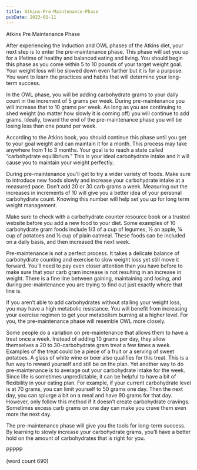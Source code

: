 ```yaml
---
title: Atkins-Pre-Maintenance-Phase
pubDate: 2023-01-11
---
```


Atkins Pre Maintenance Phase

After experiencing the Induction and OWL phases of the Atkins diet, your next step is to enter the pre-maintenance phase. This phase will set you up for a lifetime of healthy and balanced eating and living. You should begin this phase as you come within 5 to 10 pounds of your target weight goal. Your weight loss will be slowed down even further but it is for a purpose. You want to learn the practices and habits that will determine your long-term success.

In the OWL phase, you will be adding carbohydrate grams to your daily count in the increment of 5 grams per week. During pre-maintenance you will increase that to 10 grams per week. As long as you are continuing to shed weight (no matter how slowly it is coming off) you will continue to add grams. Ideally, toward the end of the pre-maintenance phase you will be losing less than one pound per week. 

According to the Atkins book, you should continue this phase until you get to your goal weight and can maintain it for a month. This process may take anywhere from 1 to 3 months. Your goal is to reach a state called “carbohydrate equilibrium.” This is your ideal carbohydrate intake and it will cause you to maintain your weight perfectly.

During pre-maintenance you’ll get to try a wider variety of foods. Make sure to introduce new foods slowly and increase your carbohydrate intake at a measured pace. Don’t add 20 or 30 carb grams a week. Measuring out the increases in increments of 10 will give you a better idea of your personal carbohydrate count. Knowing this number will help set you up for long term weight management.

Make sure to check with a carbohydrate counter resource book or a trusted website before you add a new food to your diet. Some examples of 10 carbohydrate gram foods include 1/3 of a cup of legumes, ½ an apple, ¼ cup of potatoes and ½ cup of plain oatmeal. These foods can be included on a daily basis, and then increased the next week.

Pre-maintenance is not a perfect process. It takes a delicate balance of carbohydrate counting and exercise to slow weight loss yet still move it forward. You’ll need to pay even closer attention than you have before to make sure that your carb gram increase is not resulting in an increase in weight. There is a fine line between gaining, maintaining and losing, and during pre-maintenance you are trying to find out just exactly where that line is. 

If you aren’t able to add carbohydrates without stalling your weight loss, you may have a high metabolic resistance. You will benefit from increasing your exercise regimen to get your metabolism burning at a higher level. For you, the pre-maintenance phase will resemble OWL more closely. 

Some people do a variation on pre-maintenance that allows them to have a treat once a week. Instead of adding 10 grams per day, they allow themselves a 20 to 30-carbohydrate gram treat a few times a week. Examples of the treat could be a piece of a fruit or a serving of sweet potatoes. A glass of white wine or beer also qualifies for this treat. This is a fun way to reward yourself and still be on the plan.
Yet another way to do pre-maintenance is to average out your carbohydrate intake for the week. Since life is sometimes unpredictable, it can be helpful to have a bit of flexibility in your eating plan. For example, if your current carbohydrate level is at 70 grams, you can limit yourself to 50 grams one day. Then the next day, you can splurge a bit on a meal and have 90 grams for that day. However, only follow this method if it doesn’t create carbohydrate cravings. Sometimes excess carb grams on one day can make you crave them even more the next day.

The pre-maintenance phase will give you the tools for long-term success. By learning to slowly increase your carbohydrate grams, you’ll have a better hold on the amount of carbohydrates that is right for you. 

PPPPP

(word count 690)